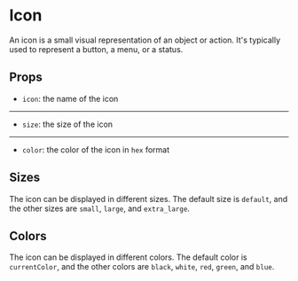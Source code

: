 
<Meta of={IconStories} />

# Icon

An icon is a small visual representation of an object or action. It's typically used to represent a button, a menu, or a status.

## Props

- `icon`: the name of the icon

<hr />

- `size`: the size of the icon

<hr />

- `color`: the color of the icon in `hex` format

<Canvas of={IconStories.Default} />
<Controls />

## Sizes

The icon can be displayed in different sizes. The default size is `default`, and the other sizes are `small`, `large`, and `extra_large`.

<Canvas of={IconStories.Sizes} />

## Colors

The icon can be displayed in different colors. The default color is `currentColor`, and the other colors are `black`, `white`, `red`, `green`, and `blue`.

<Canvas of={IconStories.Colors} />
